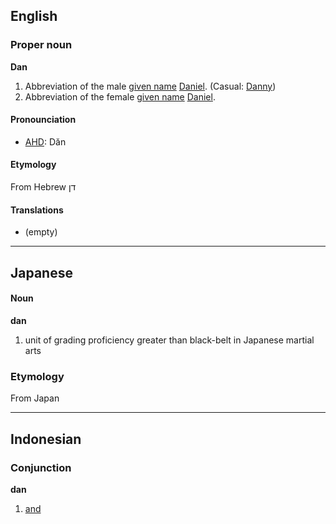 ==English==
===Proper noun===
'''Dan'''
#Abbreviation of the male [[given name]] [[Daniel]]. (Casual: [[Danny]])
#Abbreviation of the female [[given name]] [[Daniel]].

====Pronounciation====
*[[AHD]]: Dăn

====Etymology====
From Hebrew דן

====Translations====
*(empty)

----

==Japanese==
====Noun====
'''dan'''

# unit of grading proficiency greater than black-belt in Japanese martial arts

===Etymology===
From Japan

----

==Indonesian==
===Conjunction===
'''dan'''

# [[and]]